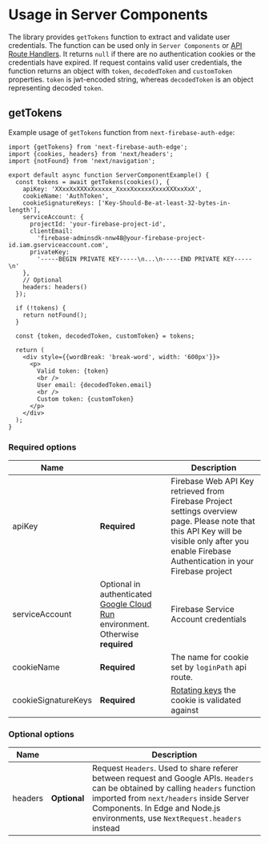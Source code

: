 # Usage in Server Components

The library provides `getTokens` function to extract and validate user credentials. The function can be used only in `Server Components` or [API Route Handlers](/docs/usage/app-router-api-routes). It returns `null` if there are no authentication cookies or the credentials have expired. If request contains valid user credentials, the function returns an object with `token`, `decodedToken` and `customToken` properties. `token` is jwt-encoded string, whereas `decodedToken` is an object representing decoded `token`.

## getTokens

Example usage of `getTokens` function from `next-firebase-auth-edge`:

```tsx
import {getTokens} from 'next-firebase-auth-edge';
import {cookies, headers} from 'next/headers';
import {notFound} from 'next/navigation';

export default async function ServerComponentExample() {
  const tokens = await getTokens(cookies(), {
    apiKey: 'XXxxXxXXXxXxxxxx_XxxxXxxxxxXxxxXXXxxXxX',
    cookieName: 'AuthToken',
    cookieSignatureKeys: ['Key-Should-Be-at-least-32-bytes-in-length'],
    serviceAccount: {
      projectId: 'your-firebase-project-id',
      clientEmail:
        'firebase-adminsdk-nnw48@your-firebase-project-id.iam.gserviceaccount.com',
      privateKey:
        '-----BEGIN PRIVATE KEY-----\n...\n-----END PRIVATE KEY-----\n'
    },
    // Optional
    headers: headers()
  });

  if (!tokens) {
    return notFound();
  }

  const {token, decodedToken, customToken} = tokens;

  return (
    <div style={{wordBreak: 'break-word', width: '600px'}}>
      <p>
        Valid token: {token}
        <br />
        User email: {decodedToken.email}
        <br />
        Custom token: {customToken}
      </p>
    </div>
  );
}
```

### Required options

| Name                |                                                                                                                | Description                                                                                                                                                                                       |
| ------------------- | -------------------------------------------------------------------------------------------------------------- | ------------------------------------------------------------------------------------------------------------------------------------------------------------------------------------------------- |
| apiKey              | **Required**                                                                                                   | Firebase Web API Key retrieved from Firebase Project settings overview page. Please note that this API Key will be visible only after you enable Firebase Authentication in your Firebase project |
| serviceAccount      | Optional in authenticated [Google Cloud Run](https://cloud.google.com/run) environment. Otherwise **required** | Firebase Service Account credentials                                                                                                                                                              |
| cookieName          | **Required**                                                                                                   | The name for cookie set by `loginPath` api route.                                                                                                                                                 |
| cookieSignatureKeys | **Required**                                                                                                   | [Rotating keys](https://developer.okta.com/docs/concepts/key-rotation/#:~:text=Key%20rotation%20is%20when%20a,and%20follows%20cryptographic%20best%20practices.) the cookie is validated against  |

### Optional options

| Name    |              | Description                                                                                                                                                                                                                                                  |
| ------- | ------------ | ------------------------------------------------------------------------------------------------------------------------------------------------------------------------------------------------------------------------------------------------------------ |
| headers | **Optional** | Request `Headers`. Used to share referer between request and Google APIs. `Headers` can be obtained by calling `headers` function imported from `next/headers` inside Server Components. In Edge and Node.js environments, use `NextRequest.headers` instead |
